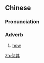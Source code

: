 ==Chinese==
{{zh-forms}}

===Pronunciation===
{{zh-pron
|m=héqí
|c=ho4 kei4
|cat=adv
}}

===Adverb===
{{zh-adv}}

# {{lb|zh|literary|often disapproving}} [[how]]
#: {{zh-x|何其 愉快|'''how''' happy [i.e. quite happy]}}
#: {{zh-x|用心 何其 毒辣！|'''How''' sinister was he!}}

[[zh:何其]]